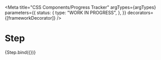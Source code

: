 
<Meta
  title="CSS Components/Progress Tracker"
  argTypes={argTypes}
  parameters={{
    status: {
      type: "WORK IN PROGRESS",
    },
  }}
  decorators={[frameworkDecorator]}
/>

# Step

<Canvas>
  <Story name="Step" args={defaultArgs}>
    {Step.bind({})}
  </Story>
</Canvas>

<ArgsTable story="Step" />
